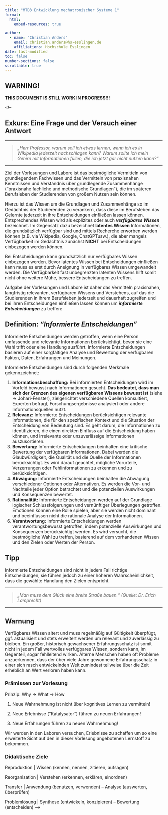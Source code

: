 ```yaml
---
title: "MTB3 Entwicklung mechatronischer Systeme 1"
format:
  html:
    embed-resources: true

author:
  - name: "Christian Anders"
    email: christian.anders@hs-esslingen.de
    affiliations: Hochschule Esslingen
date: last-modified
toc: false
number-sections: false
scrollable: true
---
```




<!-- -------------------------------------------------------------------------

                       Callout !!! WARNING !!!

-------------------------------------------------------------------------- -->
::: {.callout-warning}
## WARNING!
**THIS DOCUMENT IS STILL WORK IN PROGRESS!!!**
:::

<!-- -------------------------------------------------------------------------

                       Inhalt dieses Dokuemnts

-------------------------------------------------------------------------- -->


<!--

## Exkurs: Eine Frage und der Versuch einer Antwort

---

> *„Herr Professor, warum soll ich etwas lernen, wenn ich es in Wikipedia jederzeit nachschlagen kann? Warum sollte ich mein Gehirn mit Informationen füllen, die ich jetzt gar nicht nutzen kann?"*

---

Ziel der Vorlesungen und Labore ist das bestmögliche Vermitteln von grundlegendem Fachwissen und das Vermitteln von praxisnahen Kenntnissen und Verständnis über grundlegende Zusammenhänge (“praxisnahe fachliche und methodische Grundlagen”), die im späteren Berufsleben der Studierenden von großem Nutzen sein können. 

Hierzu ist das Wissen um die Grundlagen und Zusammenhänge so im Gedächtnis der Studierenden zu verankern, dass diese im Berufsleben das Gelernte jederzeit in ihre Entscheidungen einfließen lassen können. Entsprechendes Wissen wird als explizites oder auch ***verfügbares Wissen*** bezeichnet. Im Gegensatz dazu bezeichnet **latentes Wissen** Informationen, die grundsätzlich verfügbar sind und mittels Recherche erworben werden können (z.B. via Wikipedia, Google, ChatGPTusw.), die aber mangels Verfügbarkeit im Gedächtnis zunächst **NICHT** bei Entscheidungen einbezogen werden können. 

Bei Entscheidungen kann grundsätzlich nur verfügbares Wissen einbezogen werden. Bevor latentes Wissen bei Entscheidungen einfließen kann muss es erst durch Aneignung in verfügbares Wissen umgewandelt werden. Die Verfügbarkeit fast unbegrenzten latenten Wissens hilft somit nicht ohne weitere Mühe, bessere Entscheidungen zu treffen.

Aufgabe der Vorlesungen und Labore ist daher das Vermitteln praxisnahen, langfristig relevanten, verfügbaren Wissens und Verstehens, auf das die Studierenden in ihrem Berufsleben jederzeit und dauerhaft zugreifen und bei ihren Entscheidungen einfließen lassen können um ***informierte Entscheidungen*** zu treffen:

::: {.callout-tip}
## Definition: *"Informierte Entscheidungen"*
Informierte Entscheidungen werden getroffen, wenn eine Person umfassende und relevante Informationen berücksichtigt, bevor sie eine Wahl trifft oder eine Handlung ausführt. Informierte Entscheidungen basieren auf einer sorgfältigen Analyse und Bewertung der verfügbaren Fakten, Daten, Erfahrungen und Meinungen. 
:::

Informierte Entscheidungen sind durch folgenden Merkmale gekennzeichnet:

1. **Informationsbeschaffung:** Bei informierten Entscheidungen wird im Vorfeld bewusst nach Informationen gesucht. **Das bedeutet, dass man sich der Grenzen des eigenen verfügbaren Wissens bewusst ist** (siehe → Johari-Fenster), zielgerichtet verschiedene Quellen konsultiert, Experten befragt, Forschungsergebnisse analysiert oder andere Informationsquellen nutzt.
1. **Relevanz:** Informierte Entscheidungen berücksichtigen relevante Informationen, die für den spezifischen Kontext und die Situation der Entscheidung von Bedeutung sind. Es geht darum, die Informationen zu identifizieren, die einen direkten Einfluss auf die Entscheidung haben können, und irrelevante oder unzuverlässige Informationen auszusortieren.
1. **Bewertung:** Informierte Entscheidungen beinhalten eine kritische Bewertung der verfügbaren Informationen. Dabei werden die Glaubwürdigkeit, die Qualität und die Quelle der Informationen berücksichtigt. Es wird darauf geachtet, mögliche Vorurteile, Verzerrungen oder Fehlinformationen zu erkennen und zu berücksichtigen.
1. **Abwägung:** Informierte Entscheidungen beinhalten die Abwägung verschiedener Optionen oder Alternativen. Es werden die Vor- und Nachteile jeder Option betrachtet und die potenziellen Auswirkungen und Konsequenzen bewertet.
1. **Rationalität:** Informierte Entscheidungen werden auf der Grundlage logischer Schlussfolgerungen und vernünftiger Überlegungen getroffen. Emotionen können eine Rolle spielen, aber sie werden nicht dominant und beeinflussen nicht die rationale Analyse der Informationen.
1. **Verantwortung:** Informierte Entscheidungen werden verantwortungsbewusst getroffen, indem potenzielle Auswirkungen und Konsequenzen berücksichtigt werden. Es wird versucht, die bestmögliche Wahl zu treffen, basierend auf dem vorhandenen Wissen und den Zielen oder Werten der Person.

::: {.callout-caution}
## Tipp
Informierte Entscheidungen sind nicht in jedem Fall richtige Entscheidungen, sie führen jedoch zu einer höheren Wahrscheinlichkeit, dass die gewählte Handlung den Zielen entspricht.
:::

---

> *„Man muss dem Glück eine breite Straße bauen.“ (Quelle: Dr. Erich Lamprecht)*

--- 

::: {.callout-warning}
## Warnung
Verfügbares Wissen altert und muss regelmäßig auf Gültigkeit überpfügt, ggf. aktualisiert und stets erweitert werden um relevant und zuverlässig zu bleiben. Ein großer, historisch gewachsener Erfahrungsschatz ist somit nicht in jedem Fall wertvolles verfügbares Wissen, sondern kann, im Gegenteil, sogar fehlleitend wirken. Älterne Menschen haben oft Probleme anzuerkennen, dass der über viele Jahre gewonnene Erfahrungsschatz in einer sich rasch entwickelnden Welt zumindest teilweise über die Zeit erheblich an Wert verloren haben kann.
:::


### Prämissen zur Vorlesung

Prinzip: Why → What → How

1. Neue Wahrnehmung ist nicht über kognitives Lernen zu vermitteln! 

2. Neue Erlebnisse ("Katalysator") führen zu neuen Erfahrungen! 

3. Neue Erfahrungen führen zu neuen Wahrnehmung! 

Wir werden in den Laboren versuchen, Erlebnisse zu schaffen um so eine erweiterte Sicht auf den in dieser Vorlesung angebotenen Lernstoff zu bekommen.


### Didaktische Ziele

Reproduktion | Wissen (kennen, nennen, zitieren, aufsagen)

Reorganisation | Verstehen (erkennen, erklären, einordnen)

Transfer | Anwendung (benutzen, verwenden) – Analyse (auswerten, überprüfen)

Problemlösung | Synthese (entwickeln, konzipieren) – Bewertung (entscheiden)
-->

<!--
> *"If you can't explain it simply, you don't understand it well enough." (Albert Einstein)*
-->

<!-- -------------------------------------------------------------------------

                       Lernziele der Vorlesung

-------------------------------------------------------------------------- -->

<!--
Lernziele ver Vorlesung hier einfügen! 
Motivation für Datenverarbeitung und Datenwirtschaft
Aufbau und Funktionsweise von Sensoren & Konzept der Zeit
Begriffe der Datenverarbeitung kennen und nutzen
Tätigkeiten Datenverarbeitung (Datenoperationen) kennen & anwenden


Erklärung des Symbolbilds der Eisschollen hier einfügen!
-->